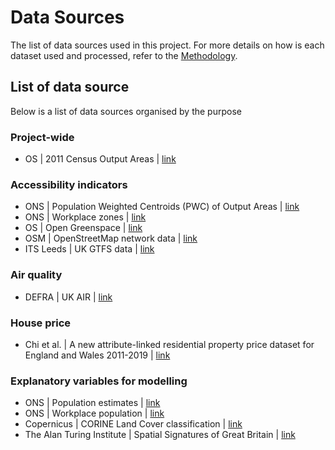 
# Data Sources

The list of data sources used in this project. For more details on how is each dataset
used and processed, refer to the [Methodology](method.qmd).

## List of data source

Below is a list of data sources organised by the purpose

### Project-wide

- OS | 2011 Census Output Areas | [link]()

### Accessibility indicators

- ONS | Population Weighted Centroids (PWC) of Output Areas | [link](https://www.ons.gov.uk/census/2001censusandearlier/dataandproducts/outputgeography/outputareas)
- ONS | Workplace zones | [link](https://www.nomisweb.co.uk/sources/census_2011_wp)
- OS | Open Greenspace  | [link](https://beta.ordnancesurvey.co.uk/products/os-open-greenspace)
- OSM | OpenStreetMap network data | [link](https://openstreetmap.org)
- ITS Leeds | UK GTFS data | [link](https://itsleeds.github.io/UK2GTFS/)

### Air quality

- DEFRA | UK AIR | [link](https://uk-air.defra.gov.uk/data/pcm-data)

### House price

- Chi et al. | A new attribute-linked
residential property price dataset for England and Wales 2011-2019 | [link](https://dx.doi.org/10.5255/UKDA-SN-854240)

### Explanatory variables for modelling

- ONS | Population estimates | [link](https://www.ons.gov.uk/file?uri=/peoplepopulationandcommunity/populationandmigration/populationestimates/datasets/censusoutputareaestimatesinthenortheastregionofengland/mid2020sape23dt10d/sape23dt10dmid2020coaunformattedsyoaestimatesnortheast.xlsx)
- ONS | Workplace population | [link](https://www.nomisweb.co.uk/sources/census_2011_wp)
- Copernicus | CORINE Land Cover classification | [link](https://land.copernicus.eu/pan-european/corine-land-cover)
- The Alan Turing Institute | Spatial Signatures of Great Britain | [link](https://urbangrammarai.xyz/story/)